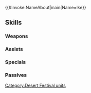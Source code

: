 {{#invoke:NameAbout|main|Name=Ike}}{{HeroPage Tabs}}
{{Hero Infobox
|Name=Ike
|Title=Desert Mercenary
|WeaponType=Blue Lance
|MoveType=Infantry
|Origin=Fire Emblem: Path of Radiance
|Gender=Male
|actorEN=Greg Chun
|actorJP=萩道彦
|artist=argon
|artist-extra=Trys Inc.
|additionDate=January 17, 2025
|releaseDate=January 17, 2025
|cv1=8
|cv2=100100
|TagID=ジャハナアイク
|InternalID=1198
|Properties=special
|description=Leader of the Greil Mercenaries. He works as security at the festival being held in the deserts of Jehanna. Appears in Fire Emblem: Path of Radiance.
}}
{{Stats Page
|Lv1HP=19|Lv1ATK=12|Lv1SPD=8|Lv1DEF=12|Lv1RES=6
|GRHP=50|GRATK=80|GRSPD=90|GRDEF=55|GRRES=50
}}
==Skills==
===Weapons===
{{Weapons Table
|weapon1=Iron Lance
|weapon1Default=1
|weapon1Unlock=1
|weapon2=Steel Lance
|weapon2Default=2
|weapon2Unlock=2
|weapon3=Silver Lance
|weapon3Default=4
|weapon3Unlock=3
|weapon4=Swirling Lance
|weapon4Default=5
|weapon4Unlock=5
}}
===Assists===
{{Assists Table}}
===Specials===
{{Specials Table
|special1=Daylight
|special1Default=4
|special1Unlock=3
|special2=Sol
|special2Unlock=4
|special3=Aether's Path
|special3Unlock=5
}}
===Passives===
{{Passives Table
|passiveA1=Distant Counter
|passiveA2=D Bonus Doubler
|passiveA1Unlock=4
|passiveA2Unlock=5
|passiveB1=Laguz Friend 1
|passiveB2=Laguz Friend 2
|passiveB3=Laguz Friend 3
|passiveB4=Laguz Loyalty
|passiveB1Unlock=2
|passiveB2Unlock=3
|passiveB3Unlock=4
|passiveB4Unlock=5
|passiveC1=Time's Pulse 1
|passiveC2=Time's Pulse 2
|passiveC3=Time's Pulse 3
|passiveC4=Time Pulse Edge
|passiveC1Unlock=2
|passiveC2Unlock=3
|passiveC3Unlock=4
|passiveC4Unlock=5
}}
{{Heroes Navbox}}
[[Category:Desert Festival units]]